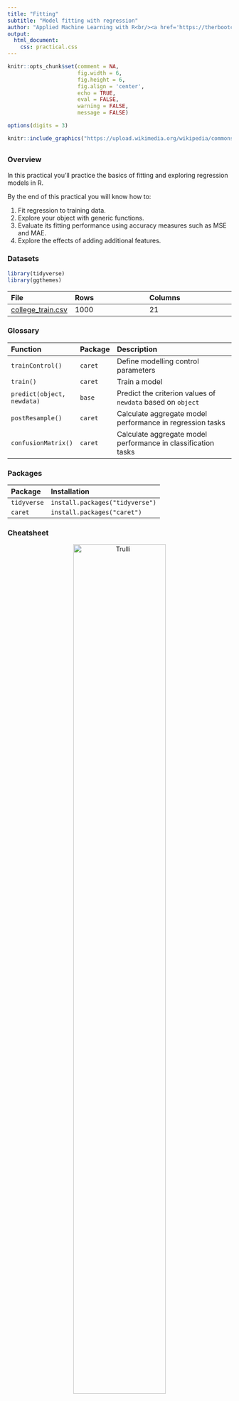 ```yaml
---
title: "Fitting"
subtitle: "Model fitting with regression"
author: "Applied Machine Learning with R<br/><a href='https://therbootcamp.github.io'>www.therbootcamp.com</a><br/><a href='https://twitter.com/therbootcamp'>@therbootcamp</a>"
output:
  html_document:
    css: practical.css
---
```


```r
knitr::opts_chunk$set(comment = NA, 
                      fig.width = 6, 
                      fig.height = 6,
                      fig.align = 'center',
                      echo = TRUE, 
                      eval = FALSE, 
                      warning = FALSE,
                      message = FALSE)

options(digits = 3)
```

```r
knitr::include_graphics("https://upload.wikimedia.org/wikipedia/commons/thumb/3/3a/Linear_regression.svg/1200px-Linear_regression.svg.png")
```

## {.tabset}

### Overview

In this practical you'll practice the basics of fitting and exploring regression models in R.

By the end of this practical you will know how to:

1. Fit regression to training data.
2. Explore your object with generic functions.
3. Evaluate its fitting performance using accuracy measures such as MSE and MAE.
4. Explore the effects of adding additional features.

### Datasets

```r
library(tidyverse)
library(ggthemes)
```

|File  |Rows | Columns |
|:----|:-----|:------|
|[college_train.csv](https://raw.githubusercontent.com/therbootcamp/appliedML_2019Jan/master/_sessions/_data/college_train.csv)| 1000 | 21|

### Glossary

| Function| Package | Description |
|:---|:------|:---------------------------------------------|
| `trainControl()`|`caret`|    Define modelling control parameters| 
| `train()`|`caret`|    Train a model|
| `predict(object, newdata)`|`base`|    Predict the criterion values of `newdata` based on `object`|
| `postResample()`|`caret`|   Calculate aggregate model performance in regression tasks|
| `confusionMatrix()`|`caret`|   Calculate aggregate model performance in classification tasks| 

### Packages

|Package| Installation|
|:------|:------|
|`tidyverse`|`install.packages("tidyverse")`|
|`caret`|`install.packages("caret")`|

### Cheatsheet

<figure>
<center>
<a href="https://github.com/rstudio/cheatsheets/raw/master/caret.pdf">
  <img src="https://www.rstudio.com/wp-content/uploads/2015/01/caret-cheatsheet-200x155@2x.png" alt="Trulli" style="width:70%">
  <figcaption>hhttps://github.com/rstudio/cheatsheets/raw/master/caret.pdf</figcaption></a>
</figure>

### Examples

```r
# Fitting and evaluating a regression model ------------------------------------

# Step 0: Load packages-----------

library(tidyverse)    # Load tidyverse for dplyr and tidyr
library(caret)        # For ML mastery 

# Step 1: Load and Clean, and Explore Training data ----------------------

# I'll use the mpg dataset from the dplyr package in this example
#  no need to load an external dataset

data_train <- read_csv("1_Data/mpg_train.csv")

# Convert all characters to factor
#  Some ML models require factors

data_train <- data_train %>%
  mutate_if(is.character, factor)

# Explore training data

data_train        # Print the dataset
View(data_train)  # Open in a new spreadsheet-like window 
dim(data_train)   # Print dimensions
names(data_train) # Print the names

# Step 2: Define training control parameters -------------

# In this case, I will set method = "none" to fit to 
#  the entire dataset without any fancy methods

train_control <- trainControl(method = "none") 

# Step 3: Train model: -----------------------------
#   Criterion: hwy
#   Features: year, cyl, displ, trans

# Regression

hwy_glm <- train(form = hwy ~ year + cyl + displ + trans,
                 data = data_train,
                 method = "glm",
                 trControl = train_control)

# Look at summary information
summary(hwy_glm)

# Step 4: Access fit ------------------------------

# Save fitted values
glm_fit <- predict(hwy_glm)

# Define data_train$hwy as the true criterion
criterion <- data_train$hwy

# Regression Fitting Accuracy
postResample(pred = glm_fit, 
             obs = criterion)

#     RMSE Rsquared      MAE 
# 3.825010 0.622349 2.767995 

# On average, the model fits are 2.8 away from the true
#  criterion values

# Step 5: Visualise Accuracy -------------------------

# Tidy competition results
accuracy <- tibble(criterion = criterion,
                   Regression = glm_fit) %>%
               gather(model, prediction, -criterion) %>%
  
  # Add error measures
  mutate(se = prediction - criterion,
         ae = abs(prediction - criterion))


# Calculate summaries
accuracy_agg <- accuracy %>%
                  group_by(model) %>%
                  summarise(mae = mean(ae))   # Calculate MAE (mean absolute error)

# Plot A) Scatterplot of criterion versus predictions

ggplot(data = accuracy,
       aes(x = criterion, y = prediction, col = model)) +
  geom_point(alpha = .2) +
  geom_abline(slope = 1, intercept = 0) +
  labs(title = "Predicting mpg$hwy",
       subtitle = "Black line indicates perfect performance")

# Plot B) Violin plot of absolute errors

ggplot(data = accuracy, 
       aes(x = model, y = ae, fill = model)) + 
  geom_violin() + 
  geom_jitter(width = .05, alpha = .2) +
  labs(title = "Distributions of Fitting Absolute Errors",
       subtitle = "Numbers indicate means",
       x = "Model",
       y = "Absolute Error") +
  guides(fill = FALSE) +
  annotate(geom = "label", 
           x = accuracy_agg$model, 
           y = accuracy_agg$mae, 
           label = round(accuracy_agg$mae, 2))
```

# Tasks

## A - Setup

1. Open your `BaselRBootcamp` R project. It should already have the folders `1_Data` and `2_Code`. Make sure that the data file(s) listed in the `Datasets` section above are in your `1_Data` folder

2. Open a new R script. At the top of the script, using comments, write your name and the date. Save it as a new file called `Fitting_practical.R` in the `2_Code` folder.  
3. Using `library()` load the set of packages for this practical listed in the packages section above.

```r
## NAME
## DATE
## Fitting Practical

library(tidyverse)
library(caret)
```

```r
library(tidyverse)
```

4. For this practical, we'll use a dataset of 388 U.S. Colleges.The data is stored in `college_train.csv`. Using the following template, load the dataset into R as `college_train`:

```r
# Load in college_train.csv data as college_train

college_train <- read_csv(file = "1_Data/college_train.csv")
```

5. Take a look at the first few rows of the dataset by printing it to the console.

```r
college_train
```

6. Print the numbers of rows and columns using the `dim()` function

```r
# Print number of rows and columns of college_train

dim(college_train)
```

7. Look at the names of the dataframe with the `names()` function

```r
names(college_train)
```

8. Open the dataset in a new window using `View()`. How does it look?

```r
View(college_train)
```

9. We need to do a little bit of data cleaning before starting. Specifically, we need to convert all character columns to factors: Do this by running the following code:

```r
# Convert character to factor and remove college_name

college_train <- college_train %>%
          mutate_if(is.character, factor)
```

## B - Determine sampling procedure

In `caret`, we always need to define computational nuances of training using the `trainControl()` function. Because we're learning the basics of fitting, we'll set `method = "none"` (Note that you would almost never do this for a real prediction task, you'll see why later!)

```r
# Set training resampling method to "none" to keep everything super simple
#   for demonstration purposes

ctrl_none <- trainControl(method = "none") 
```

# Regression

## C - Fit a regression model

1. Using the code below, fit a regression model predicting graduation rate (`Grad_Rate`) as a function of one feature `PhD`, the percent of faculty with PhDs). Save the result as an object `Grad_Rate_glm`

```r
# Grad_Rate_glm: Regression Model
#   Criterion: Grad_Rate
#   Features: PhD

Grad_Rate_glm <- train(form = Grad_Rate ~ PhD,
                       data = college_train,
                       method = "glm",
                       trControl = ctrl_none)
```


2. Explore the model using the `summary()` function.

```r
# Show summary information from the regression model

summary(Grad_Rate_glm)
```

3. Look at the results, how do you interpret the regression coefficients? What is the general relationship between PhD and graduation rates? Does this make sense?

4. Now it's time to save the model fits! Do this by running the following code to save the fitted values as `glm_fit`

```r
# Get fitted values from the model and save as glm_fit

glm_fit <- predict(Grad_Rate_glm)
```

5. Print your `glm_fit` object - what are these values? Do they look reasonable? That is, are they in the range of what you expect the criterion to be?

```r
# Print glm_fit

glm_fit
```

## D - Evaluate accuracy

1. Now it's time to compare your model fits to the true values, we'll start by defining the vector `criterion` as the graduation rates.

```r
# Define criterion as Grad_Rate

criterion <- college_train$Grad_Rate
```

2. Let's quantify our model's fitting results. To do this, we'll use the `postResample()` function, with the fitted values as the prediction, and the criterion as the observed values:

```r
# Regression Fitting Accuracy

postResample(pred = glm_fit,   # Fitted values 
             obs = criterion)  # criterion values
```

3. You'll see three values here, the easiest to understand is MAE which stands for "Mean Absolute Error" -- in other words, "on average how far are the predictions from the true values?" A value of 0 means perfect prediction, so small values are good! How do you interpret these results?

4. Now we're ready to do some plotting. But first, we need to re-organise the data a bit. We'll create two dataframes
  - `accuracy`: Raw absolute errors
  - `accuracy_agg` Aggregate (i.e.; mean) absolute errors

```r
# accuracy: a dataframe of raw absolute errors
accuracy <- tibble(criterion = criterion,
                   Regression = glm_fit) %>%
                gather(model, prediction, -criterion) %>%
  
  # Add error measures
  mutate(ae = abs(prediction - criterion))

# accuracy_agg: Dataframe of aggregate errors
accuracy_agg <- accuracy %>%
                  group_by(model) %>%
                  summarise(mae = mean(ae))   # Calculate MAE (mean absolute error)
```

5. Print the `accuracy` and `accuracy_agg` objects to see how they look.

6. Using the code below, create a scatter plot showing the relationship between the true criterion values and the model fits

```r
# Plot A) Scatterplot of criterion versus predictions

ggplot(data = accuracy,
       aes(x = criterion, y = prediction)) +
  geom_point(alpha = .2) +
  geom_abline(slope = 1, intercept = 0) +
  labs(title = "Regression: One Feature",
       subtitle = "Line indicates perfect performance",
       x = "True Graduation Rates",
       y = "Fitted Graduation Rates") +
  xlim(0, 120) + 
  ylim(0, 120)
```

7. Look at the plot, how do you interpret this? Do you think the model did well or not in fitting graduation rates?

8. Let's create a new violin plot showing the distribution of absolute errors of the model:

```r
# Plot B) Violin plot of absolute errors

ggplot(data = accuracy, 
       aes(x = model, y = ae, fill = model)) + 
  geom_violin() + 
  geom_jitter(width = .05, alpha = .2) +
  labs(title = "Distributions of Fitting Absolute Errors",
       subtitle = "Numbers indicate means",
       x = "Model",
       y = "Absolute Error") +
  guides(fill = FALSE) +
  annotate(geom = "label", 
           x = accuracy_agg$model, 
           y = accuracy_agg$mae, 
           label = round(accuracy_agg$mae, 2))
```

9. What does the plot show you about the model fits? On average, how far away were the model fits from the true values?


## F - Add more features

So far we have only used one feature (`PhD`), to predict `Grad_Rate`. Let's try again, but now we'll use a total of four features:

- `PhD`: The percent of faculty with a PhD
- `Room_Board`: Room and board costs
- `Terminal`: Percent of faculty with a terminal degree
- `S_F_Ratio`: Student to faculty ratio



1. Using the same steps as above, create a regression model `Grad_Rate_glm` which predicts `Grad_Rate` using all 4 features (you can also call it something else if you want to save your original model!).

2. Explore your model using `summary()`, which features seem to be important?

3. What is the Mean Absolute Error (MAE) of your new model that uses 4 features? How does this compare to your previous model that only used 1 feature?

4. (Optional). Create a scatter plot showing the relationship between your new model fits and the true values. How does this plot compare to your previous one?

5. (Optional). Create a violin plot showing the distribution of absolute errors. How does this compare to your previous one?

## F - Use (almost) all features

Alright now it's time to use all features available!

1. Before we run the model, we need to make sure there aren't any features we *don't* want to include. Look at the `college_train` dataframe again -- do you see the one feature that we definitely don't want to include in the model?

2. Using the same steps as above, create a regression model `glm_fit` which predicts `Grad_Rate` using all features *except* for that one we don't want (remember, use Y ~ . - XXX to remove a feature XXX)

```r
Grad_Rate_glm <- train(form = Grad_Rate ~ . - XXX,   # Get rid of that one feature!
                       data = college_train,
                       method = "glm",
                       trControl = ctrl_none)
```

3. Explore your model using `summary()`, which features seem to be important?

4. What is the Mean Absolute Error (MAE) of your new model that uses 17 features? How does this compare to your previous model that only used 1 feature?

5. (Optional). Create a scatter plot showing the relationship between your new model fits and the true values. How does this plot compare to your previous one?

6. (Optional). Create a violin plot showing the distribution of absolute errors. How does this compare to your previous one?

# Classification

## G - Make sure your criterion is a factor!

Now it's time to do a classification task! Recall that in a classification task, we are predicting a category, not a continuous number. In this task, we'll predict whether or not a college is Private or Public, this is stored as the variable `college_train$Private`

1. In order to do classification training with `caret`, all you need to do is make sure that the criterion is coded as a factor. To test whether is coded as a factor, you can look at its class as follows:

```r
# Look at the class of the variable Private, should be a factor!

class(college_train$Private)
```

2. Now, we'll save the Private column as a new object called `criterion`

```r
# Define criterion as college_train$Private

criterion <- college_train$Private
```

## H - Fit a classification model

1. Using `train()`, create `Private_glm`, a regression model predicting the variable `Private` (Don't forget to ignore that one variable we don't want to use!)

```r
# Fit regression model predicting private
Private_glm <- train(form = Private ~ . -college_name,
                     data = college_train,
                     method = "glm",
                     trControl = ctrl_none)
```

2. Explore the model using the `summary()` function.

```r
# Show summary information from the regression model

summary(Private_glm)
```

3. Look at the results, how do you interpret the regression coefficients? Which features seem important in predicting whether a school is private or not?

## I - Access classification model accuracy

1. Now it's time to save the model fits! Do this by running the following code to save the fitted values as `glm_fit`

```r
# Get fitted values

glm_fit <- predict(Private_glm)
```

2. Print your `glm_fit` object - what are these values? Do they look reasonable?

```r
# Print glm_fit

glm_fit
```

3. Now it's time to calculate model accuracy, to do this, we will use a new function called `confusionMatrix()`. This function compares model predictions to a 'reference' (in our case, the criterion, and returns several summary statistics). In the code below, we'll use `glm_fit` as the model predictions, and our already defined `criterion` vector as the reference (aka, truth)

```r
# Show accuracy of glm_fit versus the true values

confusionMatrix(data = glm_fit,        # This is the prediction!
                reference = criterion) # This is the truth!
```

4. Look at the results, what is the overall accuracy of the model? How do you interpret this?

5. What is the sensitivity? How do you interpret this number?

6. What is the specificity? How do you interpret this number?

7. To visualize the accuracy of your classification models, use the following code to create a bar plot:

```r
# Get overall accuracy from regression model
glm_accuracy <- confusionMatrix(data =  glm_fit,  
                                reference = criterion)$overall[1]

# Combine results into one table
accuracy <- tibble(Regression = glm_accuracy) %>%
              gather(model, accuracy)


# Plot the results!
ggplot(accuracy, aes(x = model, y = accuracy, fill = model)) + 
  geom_bar(stat = "identity") +
  labs(title = "Is a college private or public?",
       subtitle = "Fitting classification accuracy",
       y = "Overall Accuracy") +
  ylim(c(0, 1)) +
  annotate(geom = "label", 
           x = accuracy$model, 
           y = accuracy$accuracy, 
           label = round(accuracy$accuracy, 2))
```

## Z - Challenges

1. Conduct a regression analysis predicting the percent of alumni who donate to the college (`perc_alumni`). How good can your regression model fit this criterion? Which variables seem to be important in predicting it?

2. Conduct a classification analysis predicting whether or not a school is 'hot' -- where a 'hot' school is one that receives at least 10,000 applications (Hint: use the code below to create the `hot` variable).

```r
# Add a new factor criterion 'hot' which indicates whether or not a schol receives at least 10,000 applications

college_train <- college_train %>%
  mutate(hot = factor(Apps >= 10000))
```

3. Did you notice anything strange in your model when doing the previous task? If you used all available predictors you will have gotten a warning that your model did not converge. That can happen if the maximum number of iteartions (glm uses an iterative procedure when fitting the model) is reached. The default is a maximum of 25 iterations, see `?glm.control`. To fix it just add the following code in your `train()` function `control = list(maxit = 75)`, and run it again.

4. Now the model should have converged, but there is still another warning occuring: `glm.fit: fitted probabilities numerically 0 or 1 occurred`. This can happen if very strong predictors occur in the dataset (see [Venables & Ripley, 2002](http://www.bagualu.net/wordpress/wp-content/uploads/2015/10/Modern_Applied_Statistics_With_S.pdf), p. 197). If you addedd all predictors (except again the college names), then this problem occurs because the `Apps` variable, used to create the criterion, was also part of the predictors (plus some other variables that highly correlate with `Apps`). Check the variable correlations (the code below will give you a matrix of bivariate correlations).

```r
# get correlation matrix of numeric variables

cor(college_train[,sapply(college_train, is.numeric)])
```


5. Now fit the model again but only select variables that are not directly related to the number of applications (here several solutions are possible, there is nor clearcut criterion abouth which variables to include and which to discard).

```r
Private_glm <- train(form = hot ~. - college_name - Apps -Enroll -Accept - F_Undergrad,
                     data = college_train,
                     method = "glm",
                     trControl = ctrl_none,
                     control = list(maxit = 75))
```


